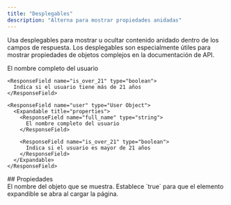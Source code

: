 ```yaml
---
title: "Desplegables"
description: "Alterna para mostrar propiedades anidadas"
---
```


Usa desplegables para mostrar u ocultar contenido anidado dentro de los campos de respuesta. Los desplegables son especialmente útiles para mostrar propiedades de objetos complejos en la documentación de API.

<ResponseField name="user" type="User Object">
  <Expandable title="properties">
    <ResponseField name="full_name" type="string">
      El nombre completo del usuario
    </ResponseField>

    <ResponseField name="is_over_21" type="boolean">
      Indica si el usuario tiene más de 21 años
    </ResponseField>
  </Expandable>
</ResponseField>

```mdx Expandable example
<ResponseField name="user" type="User Object">
  <Expandable title="properties">
    <ResponseField name="full_name" type="string">
      El nombre completo del usuario
    </ResponseField>

    <ResponseField name="is_over_21" type="boolean">
      Indica si el usuario es mayor de 21 años
    </ResponseField>
  </Expandable>
</ResponseField>
```


<div id="properties">
  ## Propiedades
</div>

<ResponseField name="title" type="string">
  El nombre del objeto que se muestra.
</ResponseField>

<ResponseField name="defaultOpen" type="boolean" default="false">
  Establece `true` para que el elemento expandible se abra al cargar la página.
</ResponseField>
